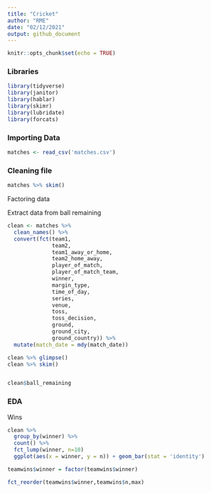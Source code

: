 ```yaml
---
title: "Cricket"
author: "RME"
date: "02/12/2021"
output: github_document
---
```


```r
knitr::opts_chunk$set(echo = TRUE)
```
### Libraries 

```r
library(tidyverse)
library(janitor)
library(hablar)
library(skimr)
library(lubridate)
library(forcats)
```


### Importing Data 

```r
matches <- read_csv('matches.csv')
```

### Cleaning file 

```r
matches %>% skim()
```

Factoring data

Extract data from ball remaining 
```r
clean <- matches %>% 
  clean_names() %>% 
  convert(fct(team1,
              team2,
              team1_away_or_home,
              team2_home_away,
              player_of_match,
              player_of_match_team,
              winner,
              margin_type,
              time_of_day,
              series,
              venue,
              toss,
              toss_decision,
              ground,
              ground_city,
              ground_country)) %>% 
  mutate(match_date = mdy(match_date))

clean %>% glimpse()
clean %>% skim()


clean$ball_remaining
```

### EDA
Wins 
```r
clean %>% 
  group_by(winner) %>% 
  count() %>% 
  fct_lump(winner, n=10)
  ggplot(aes(x = winner, y = n)) + geom_bar(stat = 'identity')

teamwins$winner = factor(teamwins$winner)

fct_reorder(teamwins$winner,teamwins$n,max)
```









